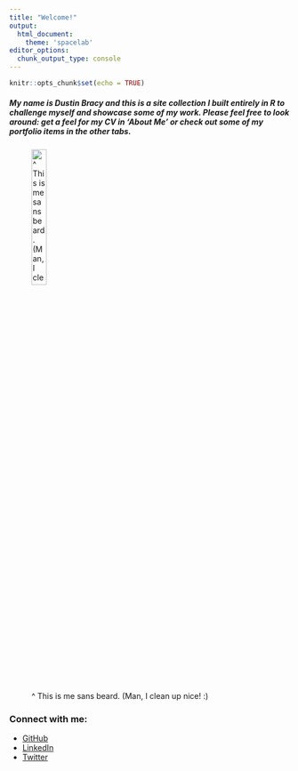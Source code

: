```yaml
---
title: "Welcome!"
output: 
  html_document:
    theme: 'spacelab'
editor_options: 
  chunk_output_type: console
---
```


```r
knitr::opts_chunk$set(echo = TRUE)
```
##### My name is Dustin Bracy and this is a site collection I built entirely in R to challenge myself and showcase some of my work. Please feel free to look around: get a feel for my CV in 'About Me' or check out some of my portfolio items in the other tabs.

![\^ This is me sans beard. (Man, I clean up nice! :)](./img/Dustin Bracy.jpg){#id .class width=25% height=25%}

### Connect with me:
* [GitHub](https://github.com/DustinBracy)  
* [LinkedIn](https://www.linkedin.com/in/dustin-bracy/)  
* [Twitter](https://twitter.com/DustinBracy)  

